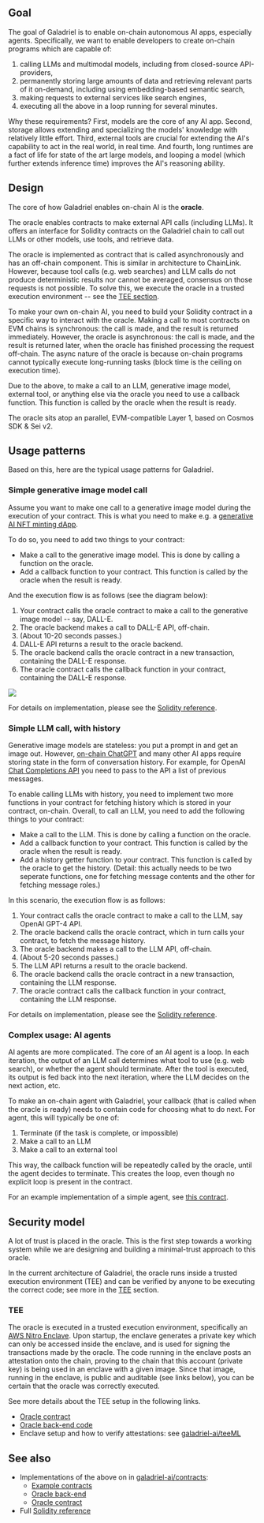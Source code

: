 
## Goal

The goal of Galadriel is to enable on-chain autonomous AI apps, especially agents. Specifically, we want to enable developers to create on-chain programs which are capable of:

1. calling LLMs and multimodal models, including from closed-source API-providers,
1. permanently storing large amounts of data and retrieving relevant parts of it on-demand, including using embedding-based semantic search,
1. making requests to external services like search engines,
1. executing all the above in a loop running for several minutes.

Why these requirements? First, models are the core of any AI app. Second, storage allows extending and specializing the models' knowledge with relatively little effort. Third, external tools are crucial for extending the AI's capability to act in the real world, in real time. And fourth, long runtimes are a fact of life for state of the art large models, and looping a model (which further extends inference time) improves the AI's reasoning ability.

## Design

The core of how Galadriel enables on-chain AI is the **oracle**.

The oracle enables contracts to make external API calls (including LLMs). It offers an interface for Solidity contracts on the Galadriel chain to call out LLMs or other models, use tools, and retrieve data.

The oracle is implemented as contract that is called asynchronously and has an off-chain component. This is similar in architecture to ChainLink. However, because tool calls (e.g. web searches) and LLM calls do not produce deterministic results nor cannot be averaged, consensus on those requests is not possible. To solve this, we execute the oracle in a trusted execution environment -- see the [TEE section](#tee).

To make your own on-chain AI, you need to build your Solidity contract in a specific way to interact with the oracle. Making a call to most contracts on EVM chains is synchronous: the call is made, and the result is returned immediately. However, the oracle is asynchronous: the call is made, and the result is returned later, when the oracle has finished processing the request off-chain. The async nature of the oracle is because on-chain programs cannot typically execute long-running tasks (block time is the ceiling on execution time).

Due to the above, to make a call to an LLM, generative image model, external tool, or anything else via the oracle you need to use a callback function. This function is called by the oracle when the result is ready.

The oracle sits atop an parallel, EVM-compatible Layer 1, based on Cosmos SDK & Sei v2.

## Usage patterns

Based on this, here are the typical usage patterns for Galadriel.

### Simple generative image model call

Assume you want to make one call to a generative image model during the execution of your contract. This is what you need to make e.g. a [generative AI NFT minting dApp](/use-cases#generative-ai-nft-minter).

To do so, you need to add two things to your contract:

* Make a call to the generative image model. This is done by calling a function on the oracle.
* Add a callback function to your contract. This function is called by the oracle when the result is ready.

And the execution flow is as follows (see the diagram below):

1. Your contract calls the oracle contract to make a call to the generative image model -- say, DALL-E.
2. The oracle backend makes a call to DALL-E API, off-chain.
3. (About 10-20 seconds passes.)
4. DALL-E API returns a result to the oracle backend.
5. The oracle backend calls the oracle contract in a new transaction, containing the DALL-E response.
6. The oracle contract calls the callback function in your contract, containing the DALL-E response.

<img src="images/architecture.jpg" />

For details on implementation, please see the [Solidity reference](/solidity-reference).

### Simple LLM call, with history

Generative image models are stateless: you put a prompt in and get an image out. However, [on-chain ChatGPT](/use-cases#on-chain-chatgpt) and many other AI apps require storing state in the form of conversation history. For example, for OpenAI [Chat Completions API](https://platform.openai.com/docs/guides/text-generation/chat-completions-api) you need to pass to the API a list of previous messages.

To enable calling LLMs with history, you need to implement two more functions in your contract for fetching history which is stored in your contract, on-chain. Overall, to call an LLM, you need to add the following things to your contract:

* Make a call to the LLM. This is done by calling a function on the oracle.
* Add a callback function to your contract. This function is called by the oracle when the result is ready.
* Add a history getter function to your contract. This function is called by the oracle to get the history. (Detail: this actually needs to be two seperate functions, one for fetching message contents and the other for fetching message roles.)

In this scenario, the execution flow is as follows:

1. Your contract calls the oracle contract to make a call to the LLM, say OpenAI GPT-4 API.
2. The oracle backend calls the oracle contract, which in turn calls your contract, to fetch the message history.
3. The oracle backend makes a call to the LLM API, off-chain.
4. (About 5-20 seconds passes.)
5. The LLM API returns a result to the oracle backend.
6. The oracle backend calls the oracle contract in a new transaction, containing the LLM response.
7. The oracle contract calls the callback function in your contract, containing the LLM response.

For details on implementation, please see the [Solidity reference](/solidity-reference).

### Complex usage: AI agents

AI agents are more complicated. The core of an AI agent is a loop. In each iteration, the output of an LLM call determines what tool to use (e.g. web search), or whether the agent should terminate. After the tool is executed, its output is fed back into the next iteration, where the LLM decides on the next action, etc.

To make an on-chain agent with Galadriel, your callback (that is called when the oracle is ready) needs to contain code for choosing what to do next. For agent, this will typically be one of:

1. Terminate (if the task is complete, or impossible)
2. Make a call to an LLM
3. Make a call to an external tool

This way, the callback function will be repeatedly called by the oracle, until the agent decides to terminate. This creates the loop, even though no explicit loop is present in the contract.

For an example implementation of a simple agent, see [this contract](https://github.com/galadriel-ai/contracts/blob/main/contracts/contracts/Agent.sol).

## Security model

A lot of trust is placed in the oracle. This is the first step towards a working system while we are designing and building a minimal-trust approach to this oracle.

In the current architecture of Galadriel, the oracle runs inside a trusted execution environment (TEE) and can be verified by anyone to be executing the correct code; see more in the [TEE](#tee) section.

### TEE

The oracle is executed in a trusted execution environment, specifically an [AWS Nitro Enclave](https://aws.amazon.com/ec2/nitro/nitro-enclaves/). Upon startup, the enclave generates a private key which can only be accessed inside the enclave, and is used for signing the transactions made by the oracle. The code running in the enclave posts an attestation onto the chain, proving to the chain that this account (private key) is being used in an enclave with a given image. Since that image, running in the enclave, is public and auditable (see links below), you can be certain that the oracle was correctly executed.

See more details about the TEE setup in the following links.

* [Oracle contract](https://github.com/galadriel-ai/contracts/blob/main/contracts/contracts/ChatOracle.sol)
* [Oracle back-end code](https://github.com/galadriel-ai/contracts/tree/main/oracles)
* Enclave setup and how to verify attestations: see [galadriel-ai/teeML](https://github.com/galadriel-ai/teeML.git)


## See also

* Implementations of the above on in [galadriel-ai/contracts](https://github.com/galadriel-ai/contracts):
    * [Example contracts](https://github.com/galadriel-ai/contracts/tree/main/contracts/contracts)
    * [Oracle back-end](https://github.com/galadriel-ai/contracts/tree/main/oracles)
    * [Oracle contract](https://github.com/galadriel-ai/contracts/blob/main/contracts/contracts/ChatOracle.sol)
* Full [Solidity reference](/solidity-reference)